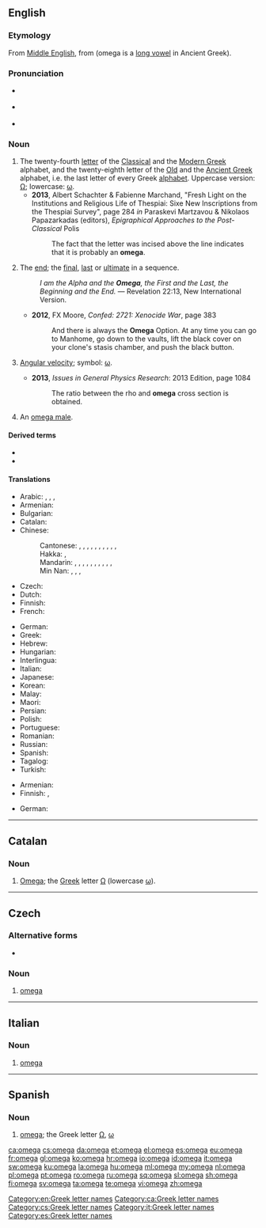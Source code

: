 {{also|Omega|oméga|ómega|ômega}}
==English==
{{was wotd|2014|November|19}}
{{letter disp2|psi|[[image:Greek_uc_omega.png|36px]] [[image:Greek_lc_omega.png|27px]]||ὦ μέγα|Ω|ω}}

===Etymology===
From [[Middle English]], from {{etyl|grc|en}} {{m|grc|ὦ}} {{m|grc|μέγα||large}} (omega is a [[long vowel]] in Ancient Greek).

===Pronunciation===
* {{a|UK}} {{IPA|/ˈəʊmɛɡə/|lang=en}}
* {{a|US}} {{IPA|/oʊˈmɛɡə/|/ˌoʊˈmeɪɡə/|lang=en}}
* {{audio|En-us-omega.ogg|Audio (US)|lang=en}}

===Noun===
{{en-noun|s|omegala}}

# The twenty-fourth [[letter]] of the [[Classical Greek|Classical]] and the [[Greek|Modern Greek]] alphabet, and the twenty-eighth letter of the [[Old Greek|Old]] and the [[Ancient Greek]] alphabet, i.e. the last letter of every Greek [[alphabet]]. Uppercase version: [[Ω]]; lowercase: [[ω]].
#* '''2013''', Albert Schachter & Fabienne Marchand, "Fresh Light on the Institutions and Religious Life of Thespiai: Sixe New Inscriptions from the Thespiai Survey", page 284 ''in'' Paraskevi Martzavou & ‎Nikolaos Papazarkadas (editors), ''Epigraphical Approaches to the Post-Classical'' Polis
#*: The fact that the letter was incised above the line indicates that it is probably an '''omega'''.
# {{lb|en|idiomatic|often capitalized}} The [[end]]; the [[final]], [[last]] or [[ultimate]] in a sequence.
#: ''I am the Alpha and the '''Omega''', the First and the Last, the Beginning and the End.'' — Revelation 22:13, New International Version.
#* '''2012''', FX Moore, ''Confed: 2721: Xenocide War'', page 383
#*: And there is always the '''Omega''' Option. At any time you can go to Manhome, go down to the vaults, lift the black cover on your clone's stasis chamber, and push the black button.
# {{lb|en|physics}} [[angular velocity|Angular velocity]]; symbol: [[ω]].
#* '''2013''', ''Issues in General Physics Research'': 2013 Edition, page 1084
#*: The ratio between the rho and '''omega''' cross section is obtained.
# An [[omega male]].

====Derived terms====
* {{l|en|antiomega}}
* {{l|en|omega-3 fatty acid}}

====Translations====
{{trans-top|letter of the Greek alphabet}}
* Arabic: {{t|ar|أُومِيغَا|f|tr=ʾumīḡā}}, {{t|ar|أُومِيغَا|f|tr=ʾomegā}}, {{t|ar|أُومِيجَا|f|tr=ʾumīgā}}, {{t|ar|أُومِيجَا|f|tr=ʾomegā}}
* Armenian: {{t|hy|օմեգա}}
* Bulgarian: {{t|bg|омега|f|tr=oméga|sc=Cyrl}}
* Catalan: {{t+|ca|omega|f}}
* Chinese:
*: Cantonese: {{t|yue|歐米伽|sc=Hani}}, {{t|yue|欧米伽|tr=au1 mai5 gaa1|sc=Hani}}, {{t|yue|奧米伽|sc=Hani}}, {{t|yue|奥米伽|tr=ou3 mai5 gaa1|sc=Hani}}, {{t|yue|歐米茄|sc=Hani}}, {{t|yue|欧米茄|tr=au1 mai5 gaa1|sc=Hani}}, {{t|yue|俄梅戛|tr=ngo4 mui4 gaat3|sc=Hani}}, {{t|yue|俄梅格|tr=ngo4 mui4 gaak3|sc=Hani}}, {{t|yue|亞米茄|sc=Hani}}, {{t|yue|亚米茄|tr=aa3 mai5 gaa1|sc=Hani}}, {{t|yue|敖默加|tr=ngou6 mak6 gaa1|sc=Hani}}
*: Hakka: {{t|hak|亞米茄|sc=Hani}}, {{t|hak|亚米茄|tr=â-mí-kâ|sc=Hani}}
*: Mandarin: {{t+|cmn|歐米伽|sc=Hani}}, {{t+|cmn|欧米伽|tr=ōumǐgā|sc=Hani}}, {{t+|cmn|奧米伽|sc=Hani}}, {{t+|cmn|奥米伽|tr=àomǐgā|sc=Hani}}, {{t|cmn|歐米茄|sc=Hani}}, {{t|cmn|欧米茄|tr=ōumǐjiā|sc=Hani}}, {{t|cmn|俄梅戛|tr=éméijiá|sc=Hani}}, {{t|cmn|俄梅格|tr=éméigé|sc=Hani}}, {{t|cmn|亞米茄|sc=Hani}}, {{t|cmn|亚米茄|tr=yàmǐjiā|sc=Hani}}, {{t|cmn|敖默加|tr=àomòjiā|sc=Hani}}
*: Min Nan: {{t|nan|阿米加|tr=o-bí-ka|sc=Hani}}, {{t|nan|亞米茄|sc=Hani}}, {{t|nan|亚米茄|tr=a-bí-ka|sc=Hani}}, {{t|nan|o͘-mè-gah|sc=Hani}}
* Czech: {{t+|cs|omega|f}}
* Dutch: {{t+|nl|omega|f}}
* Finnish: {{t+|fi|oomega}}
* French: {{t+|fr|oméga|m}}
{{trans-mid}}
* German: {{t+|de|Omega|n}}
* Greek: {{t+|el|ωμέγα|n}}
* Hebrew: {{t+|he|אוֹמֶגָה|f|tr=oméga}}
* Hungarian: {{t+|hu|ómega}}
* Interlingua: {{t|ia|omega}}
* Italian: {{t+|it|omega}}
* Japanese: {{t|ja|オメガ|tr=omega|sc=Jpan}}
* Korean: {{t+|ko|오메가|sc=Kore}}
* Malay: {{t|ms|omega}}
* Maori: {{t|mi|omeka}}
* Persian: {{t+|fa|امگا|tr=omegâ|sc=fa-Arab}}
* Polish: {{t+|pl|omega|f}}
* Portuguese: {{t+|pt|ómega|m}}
* Romanian: {{t+|ro|omega|m}}
* Russian: {{t+|ru|оме́га|f}}
* Spanish: {{t+|es|omega|f}}
* Tagalog: {{t|tl|omega}}
* Turkish: {{t|tr|omega}}
{{trans-bottom}}

{{trans-top|the end; final or last in a sequence}}
* Armenian: {{t+|hy|քե}}
* Finnish: {{t+|fi|loppu}}, {{t+|fi|O}}
{{trans-mid}}
* German: {{t+|de|O|n}}
{{trans-bottom}}

{{trans-see|angular velocity}}

[[Category:en:Greek letter names]]

----

==Catalan==

===Noun===
{{ca-noun|f}}

# [[#English|Omega]]; the [[Appendix:Greek script|Greek]] letter [[Ω]] (lowercase [[ω]]).

[[Category:ca:Greek letter names]]

----

==Czech==

===Alternative forms===
* {{l|cs|ómega}}

===Noun===
{{cs-noun|g=f}}

# [[omega]] {{gloss|Greek letter}}

[[Category:cs:Greek letter names]]

----

==Italian==

===Noun===
{{head|it|noun|g=m|g2=f|invariable}}

# [[#English|omega]] {{gloss|letter; scientific symbol}}

[[Category:it:Greek letter names]]

----

==Spanish==

===Noun===
{{es-noun|f}}

# [[#English|omega]]; the Greek letter [[Ω]], [[ω]]

[[Category:es:Greek letter names]]

[[ca:omega]]
[[cs:omega]]
[[da:omega]]
[[et:omega]]
[[el:omega]]
[[es:omega]]
[[eu:omega]]
[[fr:omega]]
[[gl:omega]]
[[ko:omega]]
[[hr:omega]]
[[io:omega]]
[[id:omega]]
[[it:omega]]
[[sw:omega]]
[[ku:omega]]
[[la:omega]]
[[hu:omega]]
[[ml:omega]]
[[my:omega]]
[[nl:omega]]
[[pl:omega]]
[[pt:omega]]
[[ro:omega]]
[[ru:omega]]
[[sq:omega]]
[[sl:omega]]
[[sh:omega]]
[[fi:omega]]
[[sv:omega]]
[[ta:omega]]
[[te:omega]]
[[vi:omega]]
[[zh:omega]]